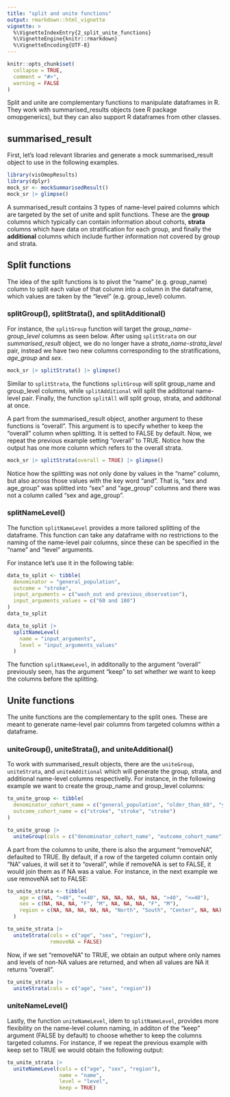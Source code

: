 ```yaml
---
title: "split and unite functions"
output: rmarkdown::html_vignette
vignette: >
  %\VignetteIndexEntry{2_split_unite_functions}
  %\VignetteEngine{knitr::rmarkdown}
  %\VignetteEncoding{UTF-8}
---
```


```r
knitr::opts_chunk$set(
  collapse = TRUE,
  comment = "#>",
  warning = FALSE
)
```

Split and unite are complementary functions to manipulate dataframes in R. They work with summarised_results objects (see R package omopgenerics), but they can also support R dataframes from other classes.

## summarised_result

First, let's load relevant libraries and generate a mock summarised_result object to use in the following examples.
```r
library(visOmopResults)
library(dplyr)
mock_sr <- mockSummarisedResult()
mock_sr |> glimpse()
```

A summarised_result contains 3 types of name-level paired columns which are targeted by the set of unite and split functions. These are the **group** columns which typically can contain information about cohorts, **strata** columns which have data on stratification for each group, and finally the **additional** columns which include further information not covered by group and strata.



## Split functions
The idea of the split functions is to pivot the "name" (e.g. group_name) column to split each value of that column into a column in the dataframe, which values are taken by the "level" (e.g. group_level) column.

### splitGroup(), splitStrata(), and splitAdditional()

For instance, the `splitGroup` function will target the *group_name-group_level* columns as seen below. After using `splitStrata` on our *summarised_result* object, we do no longer have a *strata_name-strata_level* pair, instead we have two new columns corresponding to the stratifications, *age_group* and *sex*.

```r
mock_sr |> splitStrata() |> glimpse()
```

Similar to `splitStrata`, the functions `splitGroup` will split group_name and group_level columns, while `splitAdditional` will split the additonal name-level pair. Finally, the function `splitAll` will split group, strata, and additonal at once.

A part from the summarised_result object, another argument to these functions is "overall". This argument is to specify whether to keep the "overall" column when splitting. It is setted to FALSE by default. Now, we repeat the previous example setting "overall" to TRUE. Notice how the output has one more column which refers to the overall strata.

```r
mock_sr |> splitStrata(overall = TRUE) |> glimpse()
```

Notice how the splitting was not only done by values in the "name" column, but also across those values with the key word "and". That is, "sex and age_group" was splitted into "sex" and "age_group" columns and there was not a column called "sex and age_group".

### splitNameLevel()
The function `splitNameLevel` provides a more tailored splitting of the dataframe. This function can take any dataframe with no restrictions to the naming of the name-level pair columns, since these can be specified in the "name" and "level" arguments. 

For instance let's use it in the following table:
```r
data_to_split <- tibble(
  denominator = "general_population",
  outcome = "stroke",
  input_arguments = c("wash_out and previous_observation"),
  input_arguments_values = c("60 and 180")
)
data_to_split 
```


```r
data_to_split |>
  splitNameLevel(
    name = "input_arguments",
    level = "input_arguments_values"
  )
```

The function `splitNameLevel`, in additonally to the argument "overall" previously seen, has the argument "keep" to set whether we want to keep the columns before the splitting.



## Unite functions

The unite functions are the complementary to the split ones. These are meant to generate name-level pair columns from targeted columns within a dataframe. 

### uniteGroup(), uniteStrata(), and uniteAdditional()
To work with summarised_result objects, there are the `uniteGroup`, `uniteStrata`, and `uniteAdditional` which will generate the group, strata, and additional name-level columns respectivelly. For instance, in the following example we want to create the group_name and group_level columns:

```r
to_unite_group <- tibble(
  denominator_cohort_name = c("general_population", "older_than_60", "younger_than_60"),
  outcome_cohort_name = c("stroke", "stroke", "stroke")
)

to_unite_group |>
  uniteGroup(cols = c("denominator_cohort_name", "outcome_cohort_name"))
```

A part from the columns to unite, there is also the argument "removeNA", defaulted to TRUE. By default, if a row of the targeted column contain only "NA" values, it will set it to "overall", while if removeNA is set to FALSE, it would join them as if NA was a value. For instance, in the next example we use removeNA set to FALSE:

```r
to_unite_strata <- tibble(
    age = c(NA, ">40", "<=40", NA, NA, NA, NA, NA, ">40", "<=40"),
    sex = c(NA, NA, NA, "F", "M", NA, NA, NA, "F", "M"),
    region = c(NA, NA, NA, NA, NA, "North", "South", "Center", NA, NA)
  )

to_unite_strata |>
  uniteStrata(cols = c("age", "sex", "region"), 
              removeNA = FALSE)
```

Now, if we set "removeNA" to TRUE, we obtain an output where only names and levels of non-NA values are returned, and when all values are NA it returns "overall".
```r
to_unite_strata |>
  uniteStrata(cols = c("age", "sex", "region"))
```

### uniteNameLevel()

Lastly, the function `uniteNameLevel`, idem to `splitNameLevel`, provides more flexibility on the name-level column naming, in additon of the "keep" argument (FALSE by default) to choose whether to keep the columns targeted columns. For instance, if we repeat the previous example with keep set to TRUE we would obtain the following output:

```r
to_unite_strata |>
  uniteNameLevel(cols = c("age", "sex", "region"),
                 name = "name",
                 level = "level",
                 keep = TRUE)
```
